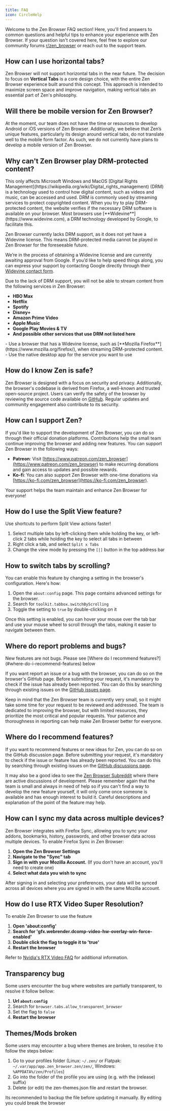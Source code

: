 ```yaml
---
title: FAQ
icon: CircleHelp
---
```


Welcome to the Zen Browser FAQ section! Here, you'll find answers to common questions and helpful tips to enhance your experience with Zen Browser. If your question isn't covered here, feel free to explore our community forums [r/zen_browser](https://www.reddit.com/r/zen_browser) or reach out to the support team.

<InlineTOC items={toc} />

## How can I use horizontal tabs?

Zen Browser will not support horizontal tabs in the near future. The decision to focus on **Vertical Tabs** is a core design choice, with the entire Zen Browser experience built around this concept. This approach is intended to maximize screen space and improve navigation, making vertical tabs an essential part of Zen's philosophy.

## Will there be mobile version for Zen Browser?

At the moment, our team does not have the time or resources to develop Android or iOS versions of Zen Browser. Additionally, we believe that Zen’s unique features, particularly its design around vertical tabs, do not translate well to the mobile form factor. As such, we do not currently have plans to develop a mobile version of Zen Browser.

## Why can't Zen Browser play DRM-protected content?

<Callout type="warn">
  This only affects Microsoft Windows and MacOS
</Callout>

<Callout type="none" title="What is DRM?">
  [Digital Rights Management](https://wikipedia.org/wiki/Digital_rights_management) (DRM) is a technology used to control how digital content, such as videos and music, can be accessed and used. DRM is commonly used by streaming services to protect copyrighted content. When you try to play DRM-protected content, the website verifies if the necessary DRM software is available on your browser. Most browsers use [**Widevine**](https://www.widevine.com), a DRM technology developed by Google, to facilitate this.
</Callout>

Zen Browser currently lacks DRM support, as it does not yet have a Widevine license. This means DRM-protected media cannot be played in Zen Browser for the foreseeable future.

We’re in the process of obtaining a Widevine license and are currently awaiting approval from Google. If you’d like to help speed things along, you can express your support by contacting Google directly through their [Widevine contact form](https://www.widevine.com/contact).


<Callout type="none" title="Which Services Are Affected?">
  Due to the lack of DRM support, you will not be able to stream content from the following services in Zen Browser:
  
  - **HBO Max**
  - **Netflix**
  - **Spotify**
  - **Disney+**
  - **Amazon Prime Video**
  - **Apple Music**
  - **Google Play Movies & TV**
  - **And possible other services that use DRM not listed here**
</Callout>

<Callout type="info" title="Alternative solutions">
  - Use a browser that has a Widevine license, such as [**Mozilla Firefox**](https://www.mozilla.org/firefox/), when streaming DRM-protected content.
  - Use the native desktop app for the service you want to use
</Callout>

## How do I know Zen is safe?

Zen Browser is designed with a focus on security and privacy. Additionally, the browser's codebase is derived from Firefox, a well-known and trusted open-source project. Users can verify the safety of the browser by reviewing the source code available on [GitHub](https://github.com/zen-browser/desktop). Regular updates and community engagement also contribute to its security.

## How can I support Zen?

If you'd like to support the development of Zen Browser, you can do so through their official donation platforms. Contributions help the small team continue improving the browser and adding new features. You can support Zen Browser in the following ways:

- **Patreon**: Visit [https://www.patreon.com/zen_browser](https://www.patreon.com/zen_browser) to make recurring donations and gain access to updates and possible rewards.
- **Ko-fi**: You can also support Zen Browser with one-time donations via [https://ko-fi.com/zen_browser](https://ko-fi.com/zen_browser).

Your support helps the team maintain and enhance Zen Browser for everyone!

## How do I use the Split View feature?

<Callout type="info" title="Tip">
  Use shortcuts to perform Split View actions faster!
</Callout>

1. Select multiple tabs by left-clicking them while holding the <KeyboardShortcut shortcut="Ctrl" /> key, or left-click 2 tabs while holding the <KeyboardShortcut shortcut="Shift" /> key to select all tabs in between
2. Right click a tab, and select `Split x Tabs`
3. Change the view mode by pressing the `[|]` button in the top address bar

## How to switch tabs by scrolling?

You can enable this feature by changing a setting in the browser's configuration. Here's how:

1. Open the `about:config` page. This page contains advanced settings for the browser.
2. Search for `toolkit.tabbox.switchByScrolling`
3. Toggle the setting to `true` by double-clicking on it

Once this setting is enabled, you can hover your mouse over the tab bar and use your mouse wheel to scroll through the tabs, making it easier to navigate between them.

## Where do report problems and bugs?

<Callout type="info">
New features are not bugs. Please see [Where do I recommend features?](#where-do-i-recommend-features) below
</Callout>

If you want report an issue or a bug with the browser, you can do so on the browser's GitHub page. Before submitting your request, it's mandatory to check if the issue has already been reported. You can do this by searching through existing issues on the [GitHub issues page](https://github.com/zen-browser/desktop/issues).

Keep in mind that the Zen Browser team is currently very small, so it might take some time for your request to be reviewed and addressed. The team is dedicated to improving the browser, but with limited resources, they prioritize the most critical and popular requests. Your patience and thoroughness in reporting can help make Zen Browser better for everyone.

## Where do I recommend features?

If you want to recommend features or new ideas for Zen, you can do so on the GitHub discussion page. Before submitting your request, it's mandatory to check if the issue or feature has already been reported. You can do this by searching through existing issues on the [GitHub discussions page](https://github.com/zen-browser/desktop/discussions).

It may also be a good idea to see the [Zen Browser Subreddit](https://www.reddit.com/r/zen_browser/) where there are active discussions of development. Please remember again that the team is small and always in need of help so if you can't find a way to develop the new feature yourself, it will only come once someone is available and has enough interest to build it. Careful descriptions and explanation of the point of the feature may help.

## How can I sync my data across multiple devices?

Zen Browser integrates with Firefox Sync, allowing you to sync your addons, bookmarks, history, passwords, and other browser data across multiple devices. To enable Firefox Sync in Zen Browser:

1. **Open the Zen Browser Settings**
2. **Navigate to the "Sync" tab**
3. **Sign in with your Mozilla Account.** (If you don't have an account, you'll need to create one)
4. **Select what data you wish to sync**

After signing in and selecting your preferences, your data will be synced across all devices where you are signed in with the same Mozilla account.

## How do I use RTX Video Super Resolution?

To enable Zen Browser to use the feature

1. **Open 'about:config'**
2. **Search for 'gfx.webrender.dcomp-video-hw-overlay-win-force-enabled'**
3. **Double click the flag to toggle it to 'true'**
4. **Restart the browser**

Refer to [Nvidia's RTX Video FAQ](https://nvidia.custhelp.com/app/answers/detail/a_id/5448/~/rtx-video-faq) for additional information.

## Transparency bug

Some users encounter the bug where websites are partially transparent, to resolve it follow bellow:

1. **Url `about:config`**
2. Search for `browser.tabs.allow_transparent_browser`
3. Set the flag to `false`
4. **Restart the browser**

## Themes/Mods broken

Some users may encounter a bug where themes are broken, to resolve it to follow the steps below:

1. Go to your profiles folder (Linux: `~/.zen/` or Flatpak: `~/.var/app/app.zen_browser.zen/zen/`, Windows: `%APPDATA%/zen/Profiles`)
2. Go into the folder of the profile you are using (e.g. with the (release) suffix)
3. Delete (or edit) the zen-themes.json file and restart the browser.

Its recommended to backup the file before updating it manually. By editing you could break the browser
